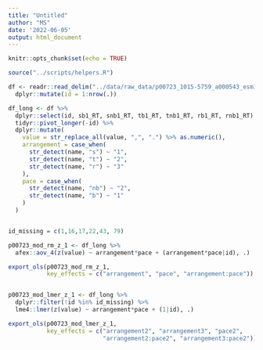 ```yaml
---
title: "Untitled"
author: "MS"
date: '2022-06-05'
output: html_document
---
```


```r
knitr::opts_chunk$set(echo = TRUE)

source("../scripts/helpers.R")

df <- readr::read_delim("../data/raw_data/p00723_1015-5759_a000543_esm1.txt") %>% 
  dplyr::mutate(id = 1:nrow(.))
```

```r
df_long <- df %>% 
  dplyr::select(id, sb1_RT, snb1_RT, tb1_RT, tnb1_RT, rb1_RT, rnb1_RT) %>% 
  tidyr::pivot_longer(-id) %>% 
  dplyr::mutate(
    value = str_replace_all(value, ",", ".") %>% as.numeric(), 
    arrangement = case_when(
      str_detect(name, "s") ~ "1", 
      str_detect(name, "t") ~ "2", 
      str_detect(name, "r") ~ "3"
    ), 
    pace = case_when(
      str_detect(name, "nb") ~ "2", 
      str_detect(name, "b") ~ "1"
    )
  )


id_missing = c(1,16,17,22,43, 79)

p00723_mod_rm_z_1 <- df_long %>% 
  afex::aov_4(z(value) ~ arrangement*pace + (arrangement*pace|id), .)

export_ols(p00723_mod_rm_z_1, 
           key_effects = c("arrangement", "pace", "arrangement:pace"))


p00723_mod_lmer_z_1 <- df_long %>% 
  dplyr::filter(!id %in% id_missing) %>% 
  lme4::lmer(z(value) ~ arrangement*pace + (1|id), .)

export_ols(p00723_mod_lmer_z_1, 
           key_effects = c("arrangement2", "arrangement3", "pace2", 
                           "arrangement2:pace2", "arrangement3:pace2"))
```

